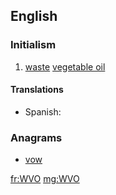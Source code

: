 ==English==

===Initialism===
{{en-noun|?}}

# [[waste]] [[vegetable oil]]

====Translations====
{{trans-top|waste vegetable oil}}
* Spanish: {{t|es|aceite vegetal usado|m}}
{{trans-mid}}
{{trans-bottom}}

===Anagrams===
* [[vow#English|vow]]

[[fr:WVO]]
[[mg:WVO]]